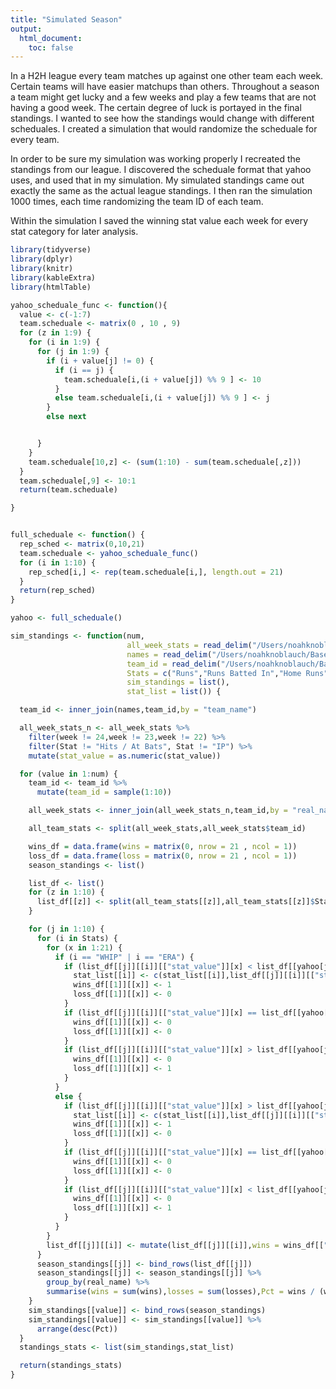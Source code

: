 ```yaml
---
title: "Simulated Season"
output: 
  html_document:
    toc: false
---
```



In a H2H league every team matches up against one other team each week. Certain teams will have easier matchups than others.  Throughout a season a team might get lucky and a few weeks and play a few teams that are not having a good week.  The certain degree of luck is portayed in the final standings.  I wanted to see how the standings would change with different scheduales.  I created a simulation that would randomize the scheduale for every team.  


In order to be sure my simulation was working properly I recreated the standings from our league.  I discovered the scheduale format that yahoo uses, and used that in my simulation.  My simulated standings came out exactly the same as the actual league standings.  I then ran the simulation 1000 times, each time randomizing the team ID of each team. 

Within the simulation I saved the winning stat value each week for every stat category for later analysis.  



```r
library(tidyverse)
library(dplyr)
library(knitr)
library(kableExtra)
library(htmlTable)

yahoo_scheduale_func <- function(){
  value <- c(-1:7)
  team.scheduale <- matrix(0 , 10 , 9)
  for (z in 1:9) {
    for (i in 1:9) {
      for (j in 1:9) {
        if (i + value[j] != 0) {
          if (i == j) {
            team.scheduale[i,(i + value[j]) %% 9 ] <- 10
          }
          else team.scheduale[i,(i + value[j]) %% 9 ] <- j
        }
        else next


      }
    }
    team.scheduale[10,z] <- (sum(1:10) - sum(team.scheduale[,z]))
  }
  team.scheduale[,9] <- 10:1
  return(team.scheduale)

}


full_scheduale <- function() {
  rep_sched <- matrix(0,10,21)
  team.scheduale <- yahoo_scheduale_func()
  for (i in 1:10) {
    rep_sched[i,] <- rep(team.scheduale[i,], length.out = 21)
  }
  return(rep_sched)
}

yahoo <- full_scheduale()

sim_standings <- function(num,
                          all_week_stats = read_delim("/Users/noahknoblauch/Baseball/all_week_stats.txt",delim = "\t",guess_max = 10000),
                          names = read_delim("/Users/noahknoblauch/Baseball/Team_names.txt",delim = "\t"),
                          team_id = read_delim("/Users/noahknoblauch/Baseball/team_id.txt",delim = "\t"),
                          Stats = c("Runs","Runs Batted In","Home Runs","Stolen Bases","AVG","Wins","Saves","Strikeouts","ERA","WHIP"),
                          sim_standings = list(),
                          stat_list = list()) {

  team_id <- inner_join(names,team_id,by = "team_name")

  all_week_stats_n <- all_week_stats %>%
    filter(week != 24,week != 23,week != 22) %>%
    filter(Stat != "Hits / At Bats", Stat != "IP") %>%
    mutate(stat_value = as.numeric(stat_value))

  for (value in 1:num) {
    team_id <- team_id %>%
      mutate(team_id = sample(1:10))

    all_week_stats <- inner_join(all_week_stats_n,team_id,by = "real_name")

    all_team_stats <- split(all_week_stats,all_week_stats$team_id)

    wins_df = data.frame(wins = matrix(0, nrow = 21 , ncol = 1))
    loss_df = data.frame(loss = matrix(0, nrow = 21 , ncol = 1))
    season_standings <- list()

    list_df <- list()
    for (z in 1:10) {
      list_df[[z]] <- split(all_team_stats[[z]],all_team_stats[[z]]$Stat)
    }

    for (j in 1:10) {
      for (i in Stats) {
        for (x in 1:21) {
          if (i == "WHIP" | i == "ERA") {
            if (list_df[[j]][[i]][["stat_value"]][x] < list_df[[yahoo[j,x]]][[i]][["stat_value"]][x]) {
              stat_list[[i]] <- c(stat_list[[i]],list_df[[j]][[i]][["stat_value"]][x])
              wins_df[[1]][[x]] <- 1
              loss_df[[1]][[x]] <- 0
            }
            if (list_df[[j]][[i]][["stat_value"]][x] == list_df[[yahoo[j,x]]][[i]][["stat_value"]][x]) {
              wins_df[[1]][[x]] <- 0
              loss_df[[1]][[x]] <- 0
            }
            if (list_df[[j]][[i]][["stat_value"]][x] > list_df[[yahoo[j,x]]][[i]][["stat_value"]][x]) {
              wins_df[[1]][[x]] <- 0
              loss_df[[1]][[x]] <- 1
            }
          }
          else {
            if (list_df[[j]][[i]][["stat_value"]][x] > list_df[[yahoo[j,x]]][[i]][["stat_value"]][x]) {
              stat_list[[i]] <- c(stat_list[[i]],list_df[[j]][[i]][["stat_value"]][x])
              wins_df[[1]][[x]] <- 1
              loss_df[[1]][[x]] <- 0
            }
            if (list_df[[j]][[i]][["stat_value"]][x] == list_df[[yahoo[j,x]]][[i]][["stat_value"]][x]) {
              wins_df[[1]][[x]] <- 0
              loss_df[[1]][[x]] <- 0
            }
            if (list_df[[j]][[i]][["stat_value"]][x] < list_df[[yahoo[j,x]]][[i]][["stat_value"]][x]) {
              wins_df[[1]][[x]] <- 0
              loss_df[[1]][[x]] <- 1
            }
          }
        }
        list_df[[j]][[i]] <- mutate(list_df[[j]][[i]],wins = wins_df[["wins"]],losses = loss_df[["loss"]])
      }
      season_standings[[j]] <- bind_rows(list_df[[j]])
      season_standings[[j]] <- season_standings[[j]] %>%
        group_by(real_name) %>%
        summarise(wins = sum(wins),losses = sum(losses),Pct = wins / (wins + losses))
    }
    sim_standings[[value]] <- bind_rows(season_standings)
    sim_standings[[value]] <- sim_standings[[value]] %>%
      arrange(desc(Pct))
  }
  standings_stats <- list(sim_standings,stat_list)

  return(standings_stats)
}

```
